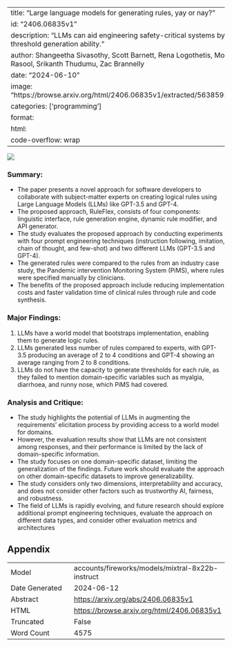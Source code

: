 
---
title: "Large language models for generating rules, yay or nay?"
id: "2406.06835v1"
description: "LLMs can aid engineering safety-critical systems by generating logic rules, but lack threshold generation ability."
author: Shangeetha Sivasothy, Scott Barnett, Rena Logothetis, Mohamed Abdelrazek, Zafaryab Rasool, Srikanth Thudumu, Zac Brannelly
date: "2024-06-10"
image: "https://browse.arxiv.org/html/2406.06835v1/extracted/5638595/images/Proposed_Approach.png"
categories: ['programming']
format:
  html:
    code-overflow: wrap
---

![](https://browse.arxiv.org/html/2406.06835v1/extracted/5638595/images/Proposed_Approach.png)

### Summary:
- The paper presents a novel approach for software developers to collaborate with subject-matter experts on creating logical rules using Large Language Models (LLMs) like GPT-3.5 and GPT-4.
- The proposed approach, RuleFlex, consists of four components: linguistic interface, rule generation engine, dynamic rule modifier, and API generator.
- The study evaluates the proposed approach by conducting experiments with four prompt engineering techniques (instruction following, imitation, chain of thought, and few-shot) and two different LLMs (GPT-3.5 and GPT-4).
- The generated rules were compared to the rules from an industry case study, the Pandemic intervention Monitoring System (PiMS), where rules were specified manually by clinicians.
- The benefits of the proposed approach include reducing implementation costs and faster validation time of clinical rules through rule and code synthesis.

### Major Findings:
1. LLMs have a world model that bootstraps implementation, enabling them to generate logic rules.
2. LLMs generated less number of rules compared to experts, with GPT-3.5 producing an average of 2 to 4 conditions and GPT-4 showing an average ranging from 2 to 8 conditions.
3. LLMs do not have the capacity to generate thresholds for each rule, as they failed to mention domain-specific variables such as myalgia, diarrhoea, and runny nose, which PiMS had covered.

### Analysis and Critique:
- The study highlights the potential of LLMs in augmenting the requirements' elicitation process by providing access to a world model for domains.
- However, the evaluation results show that LLMs are not consistent among responses, and their performance is limited by the lack of domain-specific information.
- The study focuses on one domain-specific dataset, limiting the generalization of the findings. Future work should evaluate the approach on other domain-specific datasets to improve generalizability.
- The study considers only two dimensions, interpretability and accuracy, and does not consider other factors such as trustworthy AI, fairness, and robustness.
- The field of LLMs is rapidly evolving, and future research should explore additional prompt engineering techniques, evaluate the approach on different data types, and consider other evaluation metrics and architectures

## Appendix

|          |          |
|----------|----------|
| Model     | accounts/fireworks/models/mixtral-8x22b-instruct       |
| Date Generated     | 2024-06-12       |
| Abstract | [https://arxiv.org/abs/2406.06835v1](https://arxiv.org/abs/2406.06835v1)        |
| HTML     | [https://browse.arxiv.org/html/2406.06835v1](https://browse.arxiv.org/html/2406.06835v1)       |
| Truncated       | False       |
| Word Count       | 4575       |
